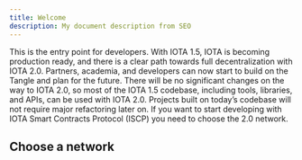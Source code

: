 ```yaml
---
title: Welcome
description: My document description from SEO
---
```



This is the entry point for developers. With IOTA 1.5, IOTA is becoming production ready, and there is a clear path towards full decentralization with IOTA 2.0.
Partners, academia, and developers can now start to build on the Tangle and plan for the future. There will be no significant changes on the way to IOTA 2.0, so most of the IOTA 1.5 codebase, including tools, libraries, and APIs, can be used with IOTA 2.0. Projects built on today’s codebase will not require major refactoring later on.
If you want to start developing with IOTA Smart Contracts Protocol (ISCP) you need to choose the 2.0 network.

## Choose a network

<div className='row'>
  <Card
    title='IOTA 1.5'
    link='networks/iota-1.5'
    description='Current Mainnet'
    icon='&#xe907;'
  />
  <Card
    title='Stardust'
    link='networks/stardust'
    description='Current Staging Network'
    icon='&#xe90e;'
  />
  <Card
    title='IOTA 2.0'
    link='networks/iota-2.0'
    description='Future of IOTA'
    icon='&#xe906;'
  />
</div>
